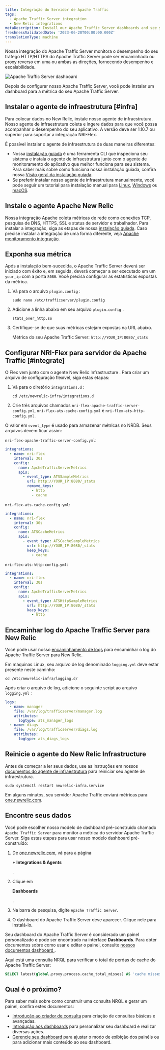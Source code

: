 ```yaml
---
title: Integração do Servidor de Apache Traffic
tags:
  - Apache Traffic Server integration
  - New Relic integrations
metaDescription: Install our Apache Traffic Server dashboards and see your Apache Traffic Server  data in New Relic.
freshnessValidatedDate: '2023-06-28T00:00:00.000Z'
translationType: machine
---
```



Nossa integração do Apache Traffic Server monitora o desempenho do seu tráfego HTTP/HTTPS do Apache Traffic Server pode ser encaminhado ou proxy reverso em uma ou ambas as direções, fornecendo desempenho e escalabilidade.

<img
  title="Apache Traffic Server dashboard"
  alt="Apache Traffic Server dashboard"
  src={infrastructureApacheTrafficServerDashboard}
/>

<figcaption>
  Depois de configurar nosso Apache Traffic Server, você pode instalar um dashboard para a métrica do seu Apache Traffic Server.
</figcaption>

## Instalar o agente de infraestrutura [#infra]

Para colocar dados no New Relic, instale nosso agente de infraestrutura. Nosso agente de infraestrutura coleta e ingere dados para que você possa acompanhar o desempenho do seu aplicativo. A versão deve ser 1.10.7 ou superior para suportar a integração NRI-Flex.

É possível instalar o agente de infraestrutura de duas maneiras diferentes:

* Nossa [instalação guiada](https://one.newrelic.com/nr1-core?state=4f81feab-35f7-e97e-9903-52510f8542bd) é uma ferramenta CLI que inspeciona seu sistema e instala o agente de infraestrutura junto com o agente de monitoramento do aplicativo que melhor funciona para seu sistema. Para saber mais sobre como funciona nossa instalação guiada, confira nossa [Visão geral da instalação guiada](/docs/infrastructure/host-integrations/installation/new-relic-guided-install-overview).
* Se preferir instalar nosso agente de infraestrutura manualmente, você pode seguir um tutorial para instalação manual para [Linux](/docs/infrastructure/install-infrastructure-agent/linux-installation/install-infrastructure-monitoring-agent-linux), [Windows](/docs/infrastructure/install-infrastructure-agent/windows-installation/install-infrastructure-monitoring-agent-windows/) ou [macOS](/docs/infrastructure/install-infrastructure-agent/macos-installation/install-infrastructure-monitoring-agent-macos/).

## Instale o agente Apache New Relic

Nossa integração Apache coleta métricas de rede como conexões TCP, pesquisa de DNS, HTTPS, SSL e status de servidor e trabalhador. Para instalar a integração, siga as etapas de nossa [instalação guiada](https://one.newrelic.com/launcher/nr1-core.explorer?pane=eyJuZXJkbGV0SWQiOiJucjEtY29yZS5saXN0aW5nIn0=&cards%5B0%5D=eyJuZXJkbGV0SWQiOiJucjEtaW5zdGFsbC1uZXdyZWxpYy5ucjEtaW5zdGFsbC1uZXdyZWxpYyIsInBhdGgiOiJvaGkiLCJyZWNpcGVOYW1lIjoiYXBhY2hlLW9wZW4tc291cmNlLWludGVncmF0aW9uIiwiYWN0aXZlQ29tcG9uZW50IjoiVlRTT0NvbW1hbmQiLCJhY3RpdmVFbnZpcm9ubWVudCI6ImFwYWNoZS1vcGVuLXNvdXJjZS1pbnRlZ3JhdGlvbiJ9). Caso precise instalar a integração de uma forma diferente, veja [Apache monitoramento integração](/docs/infrastructure/host-integrations/host-integrations-list/apache-monitoring-integration/).

## Exponha sua métrica

Após a instalação bem-sucedida, o Apache Traffic Server deverá ser iniciado com êxito e, em seguida, deverá começar a ser executado em um `your_ip` com a porta `8080`. Você precisa configurar as estatísticas expostas da métrica.

1. Vá para o arquivo `plugin.config` :

   ```shell
   sudo nano /etc/trafficserver/plugin.config
   ```

2. Adicione a linha abaixo em seu arquivo `plugin.config` .

   ```
   stats_over_http.so
   ```

3. Certifique-se de que suas métricas estejam expostas na URL abaixo.

   Métrica do seu Apache Traffic Server: `http://YOUR_IP:8080/_stats`

## Configurar NRI-Flex para servidor de Apache Traffic [#integrate]

O Flex vem junto com o agente New Relic Infrastructure . Para criar um arquivo de configuração flexível, siga estas etapas:

1. Vá para o diretório `integrations.d` :

   ```shell
   cd /etc/newrelic-infra/integrations.d
   ```

2. Crie três arquivos chamados `nri-flex-apache-traffic-server-config.yml`, `nri-flex-ats-cache-config.yml` e `nri-flex-ats-http-config.yml`.

O valor em `event_type` é usado para armazenar métricas no NRDB. Seus arquivos devem ficar assim:

`nri-flex-apache-traffic-server-config.yml`:

```yml
integrations:
  - name: nri-flex
    interval: 30s
    config:
      name: ApcheTrafficServerMetrics
      apis:
        - event_type: ATSSampleMetrics
          url: http://YOUR_IP:8080/_stats 
          remove_keys:
            - http
            - cache
```

`nri-flex-ats-cache-config.yml`:

```yml
integrations:
  - name: nri-flex
    interval: 30s
    config:
      name: ATSCacheMetrics
      apis:
        - event_type: ATSCacheSampleMetrics
          url: http://YOUR_IP:8080/_stats 
          keep_keys:
          	- cache
```

`nri-flex-ats-http-config.yml`:

```yml
integrations:
  - name: nri-flex
    interval: 30s
    config:
      name: ApcheTrafficServerMetrics
      apis:
        - event_type: ATSHttpSampleMetrics
          url: http://YOUR_IP:8080/_stats 
          keep_keys:
          	- http
```

## Encaminhar log do Apache Traffic Server para New Relic

Você pode usar nosso [encaminhamento de logs](/docs/logs/forward-logs/forward-your-logs-using-infrastructure-agent/) para encaminhar o log do Apache Traffic Server para New Relic.

Em máquinas Linux, seu arquivo de log denominado `logging.yml` deve estar presente neste caminho:

```shell
cd /etc/newrelic-infra/logging.d/
```

Após criar o arquivo de log, adicione o seguinte script ao arquivo `logging.yml` :

```yml
logs:
  - name: manager
    file: /var/log/trafficserver/manager.log
    attributes:
      logtype: ats_manager_logs
  - name: diags
    file: /var/log/trafficserver/diags.log
    attributes:
      logtype: ats_diags_logs 
```

## Reinicie o agente do New Relic Infrastructure

Antes de começar a ler seus dados, use as instruções em nossos [documentos do agente de infraestrutura](/docs/infrastructure/install-infrastructure-agent/manage-your-agent/start-stop-restart-infrastructure-agent/) para reiniciar seu agente de infraestrutura.

```shell
sudo systemctl restart newrelic-infra.service
```

Em alguns minutos, seu servidor Apache Traffic enviará métricas para [one.newrelic.com](https://one.newrelic.com).

## Encontre seus dados

Você pode escolher nosso modelo de dashboard pré-construído chamado `Apache Traffic Server` para monitor a métrica do servidor Apache Traffic Server. Siga estas etapas para usar nosso modelo dashboard pré-construído:

1. De [one.newrelic.com](https://one.newrelic.com), vá para a página

   <DNT>**+ Integrations & Agents**</DNT>

   .

2. Clique em

   <DNT>**Dashboards**</DNT>

   .

3. Na barra de pesquisa, digite `Apache Traffic Server`.

4. O dashboard do Apache Traffic Server deve aparecer. Clique nele para instalá-lo.

Seu dashboard do Apache Traffic Server é considerado um painel personalizado e pode ser encontrado na interface <DNT>**Dashboards**</DNT>. Para obter documentos sobre como usar e editar o painel, consulte [nossos documentos dashboard ](/docs/query-your-data/explore-query-data/dashboards/introduction-dashboards).

Aqui está uma consulta NRQL para verificar o total de perdas de cache do Apache Traffic Server:

```sql
SELECT latest(global.proxy.process.cache_total_misses) AS 'cache misses' FROM ATSCacheSampleMetrics
```

## Qual é o próximo?

Para saber mais sobre como construir uma consulta NRQL e gerar um painel, confira estes documentos:

* [Introdução ao criador de consulta](/docs/query-your-data/explore-query-data/query-builder/introduction-query-builder) para criação de consultas básicas e avançadas.
* [Introdução aos dashboards](/docs/query-your-data/explore-query-data/dashboards/introduction-dashboards) para personalizar seu dashboard e realizar diversas ações.
* [Gerencie seu dashboard](/docs/query-your-data/explore-query-data/dashboards/manage-your-dashboard) para ajustar o modo de exibição dos painéis ou para adicionar mais conteúdo ao seu dashboard.